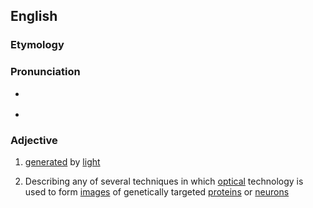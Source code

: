 ==English==

===Etymology===
{{prefix|en|opto|genetic}}

===Pronunciation===
* {{a|GenAm}} {{IPA|en|/ˌɑptoʊdʒɪˈnɛtɪk/}}
* {{a|RP}} {{IPA|en|/ˌɒptəʊdʒɪˈnɛtɪk/}}

===Adjective===
{{en-adj|-}}

# [[generated]] by [[light]]
# {{lb|en|genetics}} Describing any of several techniques in which [[optical]] technology is used to form [[image]]s of genetically targeted [[protein]]s or [[neuron]]s